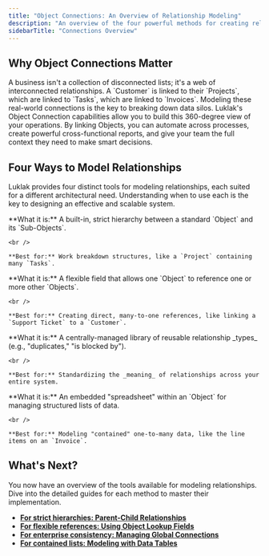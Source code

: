 ```yaml
---
title: "Object Connections: An Overview of Relationship Modeling"
description: "An overview of the four powerful methods for creating relationships between Objects in Luklak, helping you build a truly connected and unified business system."
sidebarTitle: "Connections Overview"
---
```


## Why Object Connections Matter

<Info>
  A business isn't a collection of disconnected lists; it's a web of interconnected relationships. A `Customer` is linked to their `Projects`, which are linked to `Tasks`, which are linked to `Invoices`. Modeling these real-world connections is the key to breaking down data silos.
</Info>

<Tip>
  Luklak's Object Connection capabilities allow you to build this 360-degree view of your operations. By linking Objects, you can automate across processes, create powerful cross-functional reports, and give your team the full context they need to make smart decisions.
</Tip>

## Four Ways to Model Relationships

Luklak provides four distinct tools for modeling relationships, each suited for a different architectural need. Understanding when to use each is the key to designing an effective and scalable system.

<CardGroup cols={2}>
  <Card title="Parent-Child Relationships" icon="sitemap" iconType="duotone">
    **What it is:** A built-in, strict hierarchy between a standard `Object` and its `Sub-Objects`.

    <br />

    **Best for:** Work breakdown structures, like a `Project` containing many `Tasks`.
  </Card>
  <Card title="Object Lookup Fields" icon="magnifying-glass-plus" iconType="duotone">
    **What it is:** A flexible field that allows one `Object` to reference one or more other `Objects`.

    <br />

    **Best for:** Creating direct, many-to-one references, like linking a `Support Ticket` to a `Customer`.
  </Card>
  <Card title="Global Connections" icon="globe" iconType="duotone">
    **What it is:** A centrally-managed library of reusable relationship _types_ (e.g., "duplicates," "is blocked by").

    <br />

    **Best for:** Standardizing the _meaning_ of relationships across your entire system.
  </Card>
  <Card title="Data Table Fields" icon="table" iconType="duotone">
    **What it is:** An embedded "spreadsheet" within an `Object` for managing structured lists of data.

    <br />

    **Best for:** Modeling "contained" one-to-many data, like the line items on an `Invoice`.
  </Card>
</CardGroup>

## What's Next?

You now have an overview of the tools available for modeling relationships. Dive into the detailed guides for each method to master their implementation.

- [**For strict hierarchies: Parent-Child Relationships**](/platform/core-concepts/object-connections/parent-child-relationships)
- [**For flexible references: Using Object Lookup Fields**](/platform/core-concepts/object-connections/lookup-connections)
- [**For enterprise consistency: Managing Global Connections**](/platform/core-concepts/object-connections/global-connections)
- [**For contained lists: Modeling with Data Tables**](/platform/core-concepts/object-connections/data-table-fields)